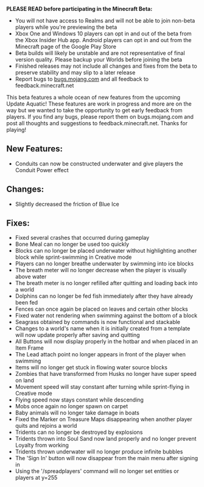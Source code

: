 **PLEASE READ before participating in the Minecraft Beta:**

-   You will not have access to Realms and will not be able to join non-beta players while you're previewing the beta
-   Xbox One and Windows 10 players can opt in and out of the beta from the Xbox Insider Hub app. Android players can opt in and out from the Minecraft page of the Google Play Store
-   Beta builds will likely be unstable and are not representative of final version quality. Please backup your Worlds before joining the beta
-   Finished releases may not include all changes and fixes from the beta to preserve stability and may slip to a later release
-   Report bugs to [bugs.mojang.com](bugs.mojang.com) and all feedback to feedback.minecraft.net

  
This beta features a whole ocean of new features from the upcoming Update Aquatic! These features are work in progress and more are on the way but we wanted to take the opportunity to get early feedback from players. If you find any bugs, please report them on bugs.mojang.com and post all thoughts and suggestions to feedback.minecraft.net. Thanks for playing!  
  
  
## **New Features:**

-   Conduits can now be constructed underwater and give players the Conduit Power effect

  
## **Changes:**

-   Slightly decreased the friction of Blue Ice

  
## **Fixes:**

-   Fixed several crashes that occurred during gameplay
-   Bone Meal can no longer be used too quickly
-   Blocks can no longer be placed underwater without highlighting another block while sprint-swimming in Creative mode
-   Players can no longer breathe underwater by swimming into ice blocks
-   The breath meter will no longer decrease when the player is visually above water
-   The breath meter is no longer refilled after quitting and loading back into a world
-   Dolphins can no longer be fed fish immediately after they have already been fed
-   Fences can once again be placed on leaves and certain other blocks
-   Fixed water not rendering when swimming against the bottom of a block
-   Seagrass obtained by commands is now functional and stackable
-   Changes to a world's name when it is initially created from a template will now update properly after saving and quitting
-   All Buttons will now display properly in the hotbar and when placed in an Item Frame
-   The Lead attach point no longer appears in front of the player when swimming
-   Items will no longer get stuck in flowing water source blocks
-   Zombies that have transformed from Husks no longer have super speed on land
-   Movement speed will stay constant after turning while sprint-flying in Creative mode
-   Flying speed now stays constant while descending
-   Mobs once again no longer spawn on carpet
-   Baby animals will no longer take damage in boats
-   Fixed the Marker on Treasure Maps disappearing when another player quits and rejoins a world
-   Tridents can no longer be destroyed by explosions
-   Tridents thrown into Soul Sand now land properly and no longer prevent Loyalty from working
-   Tridents thrown underwater will no longer produce infinite bubbles
-   The 'Sign In' button will now disappear from the main menu after signing in
-   Using the '/spreadplayers' command will no longer set entities or players at y=255